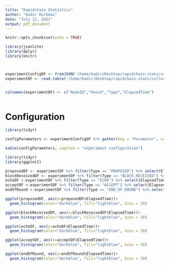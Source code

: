 ```yaml
---
title: "Rapidchain Statistics"
author: "Kadir Korkmaz"
date: "July 12, 2021"
output: pdf_document
---
```


```r
knitr::opts_chunk$set(echo = TRUE)

library(jsonlite)
library(dplyr)
library(knitr)



experimentConfigDF <- fromJSON('/home/kadir/Desktop/rapidchain-stats/collected/experiment-7/config.json') %>% as.data.frame
experimentDF <- read.table('/home/kadir/Desktop/rapidchain-stats/collected/experiment-7/stats.log', sep = '\t',header = FALSE)


colnames(experimentDF) <- c("NodeID","Round","Type","ElapsedTime")



```

# Configuration

```r
library(tidyr)

configParameters <- experimentConfigDF %>% gather(key = "Parameter", value = "Value")

kable(configParameters, caption = "experiment configuration")

```


\newpage

```r
library(tidyr)
library(ggplot2)

proposedDF <- experimentDF %>% filter(Type == "PROPOSED") %>% select(ElapsedTime)
blockReceivedDF <- experimentDF %>% filter(Type == "BLOCK_RECEIVED") %>% select(ElapsedTime)
echoDF <-experimentDF %>% filter(Type == "ECHO") %>% select(ElapsedTime)
acceptDF <-experimentDF %>% filter(Type == "ACCEPT") %>% select(ElapsedTime)
endOfRound <-experimentDF %>% filter(Type == "END_OF_ROUND") %>% select(ElapsedTime)

ggplot(proposedDF, aes(x=proposedDF$ElapsedTime))+
  geom_histogram(color="darkblue", fill="lightblue", bins = 30)

ggplot(blockReceivedDF, aes(x=blockReceivedDF$ElapsedTime))+
  geom_histogram(color="darkblue", fill="lightblue", bins = 30)

ggplot(echoDF, aes(x=echoDF$ElapsedTime))+
  geom_histogram(color="darkblue", fill="lightblue", bins = 30)

ggplot(acceptDF, aes(x=acceptDF$ElapsedTime))+
  geom_histogram(color="darkblue", fill="lightblue", bins = 30)

ggplot(endOfRound, aes(x=endOfRound$ElapsedTime))+
  geom_histogram(color="darkblue", fill="lightblue", bins = 30)



```
